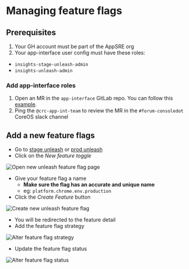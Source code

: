 # Managing feature flags

## Prerequisites

1. Your GH account must be part of the AppSRE org
2. Your app-interface user config must have these roles:
  - `insights-stage-unleash-admin`
  - `insights-unleash-admin`

### Add app-interface roles

1. Open an MR in the `app-interface` GitLab repo. You can follow this [example](https://gitlab.cee.redhat.com/service/app-interface/-/merge_requests/44387).
2. Ping the `@crc-app-int-team` to review the MR in the `#forum-consoledot` CoreOS slack channel

## Add a new feature flags

- Go to [stage unleash](https://insights-stage.unleash.devshift.net) or [prod unleash](https://insights.unleash.devshift.net/)
- Click on the *New feature toggle*

![Open new unleash feature flag page](/feature-flags/unleash-new.png)

- Give your feature flag a name
  - **Make sure the flag has an accurate and unique name**
  - eg: `platform.chrome.env.production`
- Click the *Create Feature* button

![Create new unleash feature flag](/feature-flags/features-create.png)

- You will be redirected to the feature detail
- Add the feature flag strategy

![Alter feature flag strategy](/feature-flags/features-strategy.png)

- Update the feature flag status

![Alter feature flag status](/feature-flags/update-status.png)
